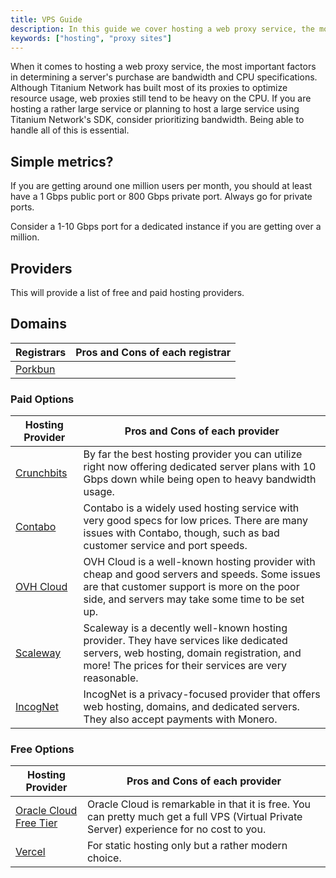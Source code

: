 ```yaml
---
title: VPS Guide
description: In this guide we cover hosting a web proxy service, the most governing factors for a server purchase are bandwidth and CPU specifications.
keywords: ["hosting", "proxy sites"]
---
```


When it comes to hosting a web proxy service, the most important factors in determining a server's purchase are bandwidth and CPU specifications. Although Titanium Network has built most of its proxies to optimize resource usage, web proxies still tend to be heavy on the CPU. If you are hosting a rather large service or planning to host a large service using Titanium Network's SDK, consider prioritizing bandwidth. Being able to handle all of this is essential.

## Simple metrics?

If you are getting around one million users per month, you should at least have a 1 Gbps public port or 800 Gbps private port. Always go for private ports.

Consider a 1-10 Gbps port for a dedicated instance if you are getting over a million.

## Providers

This will provide a list of free and paid hosting providers.

## Domains

| Registrars                      | Pros and Cons of each registrar |
| ------------------------------- | ------------------------------- |
| [Porkbun](https://porkbun.com/) |                                 |

### Paid Options

| Hosting Provider                     | Pros and Cons of each provider                                                                                                                                                                  |
| ------------------------------------ | ----------------------------------------------------------------------------------------------------------------------------------------------------------------------------------------------- |
| [Crunchbits](https://crunchbits.com) | By far the best hosting provider you can utilize right now offering dedicated server plans with 10 Gbps down while being open to heavy bandwidth usage.                                         |
| [Contabo](https://contabo.com)       | Contabo is a widely used hosting service with very good specs for low prices. There are many issues with Contabo, though, such as bad customer service and port speeds.                         |
| [OVH Cloud](https://ovhcloud.com)    | OVH Cloud is a well-known hosting provider with cheap and good servers and speeds. Some issues are that customer support is more on the poor side, and servers may take some time to be set up. |
| [Scaleway](https://scaleway.com)     | Scaleway is a decently well-known hosting provider. They have services like dedicated servers, web hosting, domain registration, and more! The prices for their services are very reasonable.   |
| [IncogNet](https://incognet.io/)     | IncogNet is a privacy-focused provider that offers web hosting, domains, and dedicated servers. They also accept payments with Monero.                                                          |

### Free Options

| Hosting Provider                                            | Pros and Cons of each provider                                                                                                            |
| ----------------------------------------------------------- | ----------------------------------------------------------------------------------------------------------------------------------------- |
| [Oracle Cloud Free Tier](https://www.oracle.com/cloud/free) | Oracle Cloud is remarkable in that it is free. You can pretty much get a full VPS (Virtual Private Server) experience for no cost to you. |
| [Vercel](https://vercel.com)                                | For static hosting only but a rather modern choice.                                                                                       |
